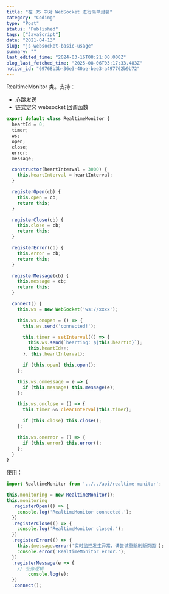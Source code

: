 ```yaml
---
title: "在 JS 中对 WebSocket 进行简单封装"
category: "Coding"
type: "Post"
status: "Published"
tags: ["JavaScript"]
date: "2021-04-13"
slug: "js-websocket-basic-usage"
summary: ""
last_edited_time: "2024-03-16T08:21:00.000Z"
blog_last_fetched_time: "2025-08-06T03:17:33.483Z"
notion_id: "69768b3b-36e3-40ae-bee3-a497762b9b72"
---
```



RealtimeMonitor 类。支持：

- 心跳发送
- 链式定义 websocket 回调函数

```javascript
export default class RealtimeMonitor {
  heartId = 0;
  timer;
  ws;
  open;
  close;
  error;
  message;

  constructor(heartInterval = 3000) {
    this.heartInterval = heartInterval;
  }

  registerOpen(cb) {
    this.open = cb;
    return this;
  }

  registerClose(cb) {
    this.close = cb;
    return this;
  }

  registerError(cb) {
    this.error = cb;
    return this;
  }

  registerMessage(cb) {
    this.message = cb;
    return this;
  }

  connect() {
    this.ws = new WebSocket('ws://xxxx');

    this.ws.onopen = () => {
      this.ws.send('connected!');

      this.timer = setInterval(() => {
        this.ws.send(`hearting: ${this.heartId}`);
        this.heartId++;
      }, this.heartInterval);

      if (this.open) this.open();
    };

    this.ws.onmessage = e => {
      if (this.message) this.message(e);
    };

    this.ws.onclose = () => {
      this.timer && clearInterval(this.timer);

      if (this.close) this.close();
    };

    this.ws.onerror = () => {
      if (this.error) this.error();
    };
  }
}
```


使用：


```javascript
import RealtimeMonitor from '../../api/realtime-monitor';

this.monitoring = new RealtimeMonitor();
this.monitoring
  .registerOpen(() => {
    console.log('RealtimeMonitor connected.');
  })
  .registerClose(() => {
    console.log('RealtimeMonitor closed.');
  })
  .registerError(() => {
    this.$message.error('实时监控发生异常，请尝试重新刷新页面');
    console.error('RealtimeMonitor error.');
  })
  .registerMessage(e => {
    // 业务逻辑
		console.log(e);
  })
  .connect();
```

